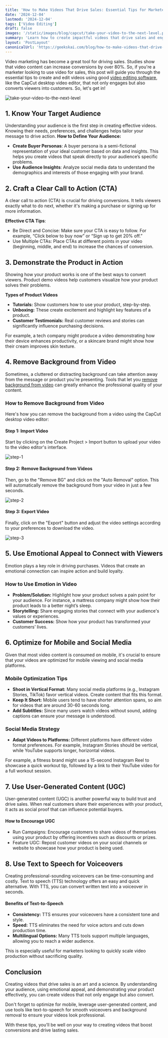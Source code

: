 ```yaml
---
title: 'How to Make Videos That Drive Sales: Essential Tips for Marketers'
date: '2024-12-04'
lastmod: '2024-12-04'
tags: ['Video Editing']
draft: false
images: '/static/images/blog/capcut/take-your-video-to-the-next-level.png'
summary: 'Learn how to create impactful videos that drive sales and engage your audience.'
layout: 'PostLayout'
canonicalUrl: 'https://geekskai.com/blog/how-to-make-videos-that-drive-sales/'
---
```



Video marketing has become a great tool for driving sales. Studies show that video content can increase conversions by over 80%. So, if you're a marketer looking to use video for sales, this post will guide you through the essential tips to create and edit videos using good [video editing software](https://www.capcut.com/tools/desktop-video-editor), like the CapCut desktop video editor, that not only engages but also converts viewers into customers. So, let's get in!

![take-your-video-to-the-next-level](/static/images/blog/capcut/take-your-video-to-the-next-level.png)


## 1. Know Your Target Audience
Understanding your audience is the first step in creating effective videos. Knowing their needs, preferences, and challenges helps tailor your message to drive action.
**How to Define Your Audience:**
- **Create Buyer Personas**: A buyer persona is a semi-fictional representation of your ideal customer based on data and insights. This helps you create videos that speak directly to your audience’s specific problems.
- **Use Audience Insights**: Analyze social media data to understand the demographics and interests of those engaging with your brand.


## 2. Craft a Clear Call to Action (CTA)
A clear call to action (CTA) is crucial for driving conversions. It tells viewers exactly what to do next, whether it's making a purchase or signing up for more information.

**Effective CTA Tips**:
- Be Direct and Concise: Make sure your CTA is easy to follow. For example, “Click below to buy now” or “Sign up to get 20% off.”
- Use Multiple CTAs: Place CTAs at different points in your video (beginning, middle, and end) to increase the chances of conversion.

## 3. Demonstrate the Product in Action
Showing how your product works is one of the best ways to convert viewers. Product demo videos help customers visualize how your product solves their problems.

**Types of Product Videos**
- **Tutorials:** Show customers how to use your product, step-by-step.
- **Unboxing:** These create excitement and highlight key features of a product.
- **Customer Testimonials:** Real customer reviews and stories can significantly influence purchasing decisions.

For example, a tech company might produce a video demonstrating how their device enhances productivity, or a skincare brand might show how their cream improves skin texture.

## 4. Remove Background from Video
Sometimes, a cluttered or distracting background can take attention away from the message or product you're presenting. Tools that let you [remove background from video](https://www.capcut.com/tools/video-background-remover) can greatly enhance the professional quality of your content.
### How to Remove Background from Video
Here's how you can remove the background from a video using the CapCut desktop video editor:
#### Step 1: Import Video
Start by clicking on the Create Project > Import button to upload your video to the video editor's interface.

![step-1](/static/images/blog/capcut/step-1.png)

#### Step 2: Remove Background from Videos
Then, go to the "Remove BG" and click on the "Auto Removal" option. This will automatically remove the background from your video in just a few seconds.

![step-2](/static/images/blog/capcut/step-2.png)


#### Step 3: Export Video
Finally, click on the "Export" button and adjust the video settings according to your preferences to download the video.

![step-3](/static/images/blog/capcut/step-3.png)


## 5. Use Emotional Appeal to Connect with Viewers
Emotion plays a key role in driving purchases. Videos that create an emotional connection can inspire action and build loyalty.
### How to Use Emotion in Video
- **Problem/Solution:** Highlight how your product solves a pain point for your audience. For instance, a mattress company might show how their product leads to a better night’s sleep.
- **Storytelling:** Share engaging stories that connect with your audience's values or experiences.
- **Customer Success:** Show how your product has transformed your customers’ lives.

## 6. Optimize for Mobile and Social Media
Given that most video content is consumed on mobile, it's crucial to ensure that your videos are optimized for mobile viewing and social media platforms.
### Mobile Optimization Tips
- **Shoot in Vertical Format:** Many social media platforms (e.g., Instagram Stories, TikTok) favor vertical videos. Create content that fits this format.
- **Keep It Short:** Mobile users tend to have shorter attention spans, so aim for videos that are around 30-60 seconds long.
- **Add Subtitles:** Since many users watch videos without sound, adding captions can ensure your message is understood.
### Social Media Strategy
- **Adapt Videos to Platforms:** Different platforms have different video format preferences. For example, Instagram Stories should be vertical, while YouTube supports longer, horizontal videos.

For example, a fitness brand might use a 15-second Instagram Reel to showcase a quick workout tip, followed by a link to their YouTube video for a full workout session.

## 7. Use User-Generated Content (UGC)
User-generated content (UGC) is another powerful way to build trust and drive sales. When real customers share their experiences with your product, it acts as social proof that can influence potential buyers.
#### How to Encourage UGC
- Run Campaigns: Encourage customers to share videos of themselves using your product by offering incentives such as discounts or prizes.
- Feature UGC: Repost customer videos on your social channels or website to showcase how your product is being used.


## 8. Use Text to Speech for Voiceovers
Creating professional-sounding voiceovers can be time-consuming and costly. Text to speech (TTS) technology offers an easy and quick alternative. With TTS, you can convert written text into a voiceover in seconds.
#### Benefits of Text-to-Speech
- **Consistency:** TTS ensures your voiceovers have a consistent tone and style.
- **Speed:** TTS eliminates the need for voice actors and cuts down production time.
- **Multilingual Options:** Many TTS tools support multiple languages, allowing you to reach a wider audience.

This is especially useful for marketers looking to quickly scale video production without sacrificing quality.

## Conclusion
Creating videos that drive sales is an art and a science. By understanding your audience, using emotional appeal, and demonstrating your product effectively, you can create videos that not only engage but also convert. 

Don't forget to optimize for mobile, leverage user-generated content, and use tools like text-to-speech for smooth voiceovers and background removal to ensure your videos look professional. 

With these tips, you’ll be well on your way to creating videos that boost conversions and drive lasting sales.









